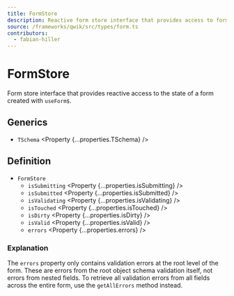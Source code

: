 ```yaml
---
title: FormStore
description: Reactive form store interface that provides access to form state, field state, and validation information.
source: /frameworks/qwik/src/types/form.ts
contributors:
  - fabian-hiller
---
```



# FormStore

Form store interface that provides reactive access to the state of a form created with <Link href="../useForm$/">`useForm$`</Link>.

## Generics

- `TSchema` <Property {...properties.TSchema} />

## Definition

- `FormStore`
  - `isSubmitting` <Property {...properties.isSubmitting} />
  - `isSubmitted` <Property {...properties.isSubmitted} />
  - `isValidating` <Property {...properties.isValidating} />
  - `isTouched` <Property {...properties.isTouched} />
  - `isDirty` <Property {...properties.isDirty} />
  - `isValid` <Property {...properties.isValid} />
  - `errors` <Property {...properties.errors} />

### Explanation

The `errors` property only contains validation errors at the root level of the form. These are errors from the root object schema validation itself, not errors from nested fields. To retrieve all validation errors from all fields across the entire form, use the <Link href="/methods/api/getAllErrors/">`getAllErrors`</Link> method instead.
